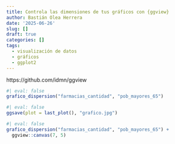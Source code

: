 ```yaml
---
title: Controla las dimensiones de tus gráficos con {ggview}
author: Bastián Olea Herrera
date: '2025-06-26'
slug: []
draft: true
categories: []
tags:
  - visualización de datos
  - gráficos
  - ggplot2
---
```


https://github.com/idmn/ggview


```r
#| eval: false
grafico_dispersion("farmacias_cantidad", "pob_mayores_65")
```

```r
#| eval: false
ggsave(plot = last_plot(), "grafico.jpg")
```

```r
#| eval: false
grafico_dispersion("farmacias_cantidad", "pob_mayores_65") +
  ggview::canvas(7, 5)
```

